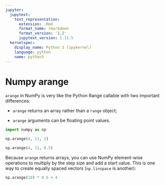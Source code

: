 ```yaml
---
jupyter:
  jupytext:
    text_representation:
      extension: .Rmd
      format_name: rmarkdown
      format_version: '1.2'
      jupytext_version: 1.11.5
  kernelspec:
    display_name: Python 3 (ipykernel)
    language: python
    name: python3
---
```


# Numpy arange

`arange` in NumPy is very like the Python Range callable with two
important differences:

* `arange` returns an array rather than a `range` object;

* `arange` arguments can be floating point values.

```python
import numpy as np
```

```python
np.arange(4, 11, 2)
```

```python
np.arange(4, 11, 0.5)
```

Because `arange` returns arrays, you can use NumPy element-wise operations
to multiply by the step size and add a start value.  This is one way to create
equally spaced vectors (`np.linspace` is another):

```python
np.arange(10) * 0.5 + 4
```
